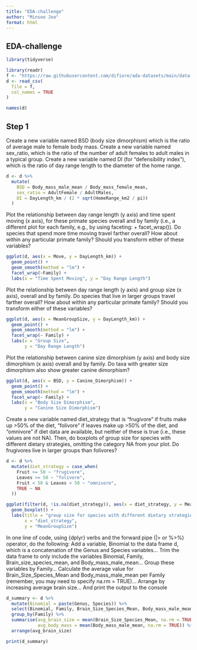 ```yaml
---
title: "EDA-challenge"
author: "Minsoo Joo"
format: html
---
```


## EDA-challenge

```r
library(tidyverse)
```

```r
library(readr)
f <- "https://raw.githubusercontent.com/difiore/ada-datasets/main/data-wrangling.csv"
d <- read_csv(
  file = f,
  col_names = TRUE
)

names(d)
```

## Step 1

Create a new variable named BSD (body size dimorphism) which is the ratio of average male to female body mass.
Create a new variable named sex_ratio, which is the ratio of the number of adult females to adult males in a typical group.
Create a new variable named DI (for “defensibility index”), which is the ratio of day range length to the diameter of the home range.
```r
d <- d %>%
  mutate(
    BSD = Body_mass_male_mean / Body_mass_female_mean,
    sex_ratio = AdultFemale / AdultMales,
    DI = DayLength_km / (2 * sqrt(HomeRange_km2 / pi))
  )
```

Plot the relationship between day range length (y axis) and time spent moving (x axis), for these primate species overall and by family (i.e., a different plot for each family, e.g., by using faceting: + facet_wrap()). Do species that spend more time moving travel farther overall? How about within any particular primate family? Should you transform either of these variables?
```r
ggplot(d, aes(x = Move, y = DayLength_km)) +
  geom_point() +
  geom_smooth(method = "lm") +
  facet_wrap(~Family) +
  labs(x = "Time Spent Moving", y = "Day Range Length")
```

Plot the relationship between day range length (y axis) and group size (x axis), overall and by family. Do species that live in larger groups travel farther overall? How about within any particular primate family? Should you transform either of these variables?
```r
ggplot(d, aes(x = MeanGroupSize, y = DayLength_km)) +
  geom_point() +
  geom_smooth(method = "lm") +
  facet_wrap(~ Family) +
  labs(x = "Group Size",
       y = "Day Range Length")
```

Plot the relationship between canine size dimorphism (y axis) and body size dimorphism (x axis) overall and by family. Do taxa with greater size dimorphism also show greater canine dimorphism?
```r
ggplot(d, aes(x = BSD, y = Canine_Dimorphism)) +
  geom_point() +
  geom_smooth(method = "lm") +
  facet_wrap(~ Family) +
  labs(x = "Body Size Dimorphism",
       y = "Canine Size Dimorphism")
```

Create a new variable named diet_strategy that is “frugivore” if fruits make up >50% of the diet, “folivore” if leaves make up >50% of the diet, and “omnivore” if diet data are available, but neither of these is true (i.e., these values are not NA). Then, do boxplots of group size for species with different dietary strategies, omitting the category NA from your plot. Do frugivores live in larger groups than folivores?
```r
d <- d %>% 
  mutate(diet_strategy = case_when(
    Fruit >= 50 ~ "frugivore",
    Leaves >= 50 ~ "folivore",
    Fruit < 50 & Leaves < 50 ~ "omnivore",
    TRUE ~ NA
  ))

ggplot(filter(d, !is.na(diet_strategy)), aes(x = diet_strategy, y = MeanGroupSize)) +
  geom_boxplot() +
  labs(title = "group size for species with different dietary strategies",
       x = "diet_strategy",
       y = "MeanGroupSize")
```

In one line of code, using {dplyr} verbs and the forward pipe (|> or %>%) operator, do the following:
Add a variable, Binomial to the data frame d, which is a concatenation of the Genus and Species variables…
Trim the data frame to only include the variables Binomial, Family, Brain_size_species_mean, and Body_mass_male_mean…
Group these variables by Family…
Calculate the average value for Brain_Size_Species_Mean and Body_mass_male_mean per Family (remember, you may need to specify na.rm = TRUE)…
Arrange by increasing average brain size…
And print the output to the console
```r
d_summary <- d %>% 
  mutate(Binomial = paste(Genus, Species)) %>%
  select(Binomial, Family, Brain_Size_Species_Mean, Body_mass_male_mean) %>%
  group_by(Family) %>%
  summarise(avg_brain_size = mean(Brain_Size_Species_Mean, na.rm = TRUE),
            avg_body_mass = mean(Body_mass_male_mean, na.rm = TRUE)) %>%
  arrange(avg_brain_size)

print(d_summary)
```
